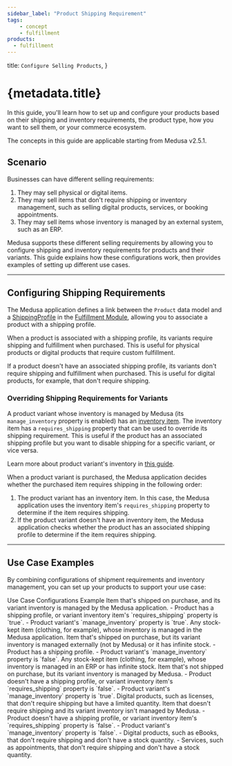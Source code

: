 ```yaml
---
sidebar_label: "Product Shipping Requirement"
tags:
    - concept
    - fulfillment
products:
  - fulfillment
---
```



  title: `Configure Selling Products`,
}

# {metadata.title}

In this guide, you'll learn how to set up and configure your products based on their shipping and inventory requirements, the product type, how you want to sell them, or your commerce ecosystem.

<Note>

The concepts in this guide are applicable starting from Medusa v2.5.1.

</Note>

## Scenario

Businesses can have different selling requirements:

1. They may sell physical or digital items.
2. They may sell items that don't require shipping or inventory management, such as selling digital products, services, or booking appointments.
3. They may sell items whose inventory is managed by an external system, such as an ERP.

Medusa supports these different selling requirements by allowing you to configure shipping and inventory requirements for products and their variants. This guide explains how these configurations work, then provides examples of setting up different use cases.

---

## Configuring Shipping Requirements

The Medusa application defines a link between the `Product` data model and a [ShippingProfile](../../fulfillment/concepts/page.mdx#shipping-profile) in the [Fulfillment Module](../../fulfillment/page.mdx), allowing you to associate a product with a shipping profile.

When a product is associated with a shipping profile, its variants require shipping and fulfillment when purchased. This is useful for physical products or digital products that require custom fulfillment.

If a product doesn't have an associated shipping profile, its variants don't require shipping and fulfillment when purchased. This is useful for digital products, for example, that don't require shipping.

### Overriding Shipping Requirements for Variants

A product variant whose inventory is managed by Medusa (its `manage_inventory` property is enabled) has an [inventory item](../../inventory/concepts/page.mdx#inventoryitem). The inventory item has a `requires_shipping` property that can be used to override its shipping requirement. This is useful if the product has an associated shipping profile but you want to disable shipping for a specific variant, or vice versa.

<Note title="Tip">

Learn more about product variant's inventory in [this guide](../variant-inventory/page.mdx).

</Note>

When a product variant is purchased, the Medusa application decides whether the purchased item requires shipping in the following order:

1. The product variant has an inventory item. In this case, the Medusa application uses the inventory item's `requires_shipping` property to determine if the item requires shipping.
2. If the product variant doesn't have an inventory item, the Medusa application checks whether the product has an associated shipping profile to determine if the item requires shipping.

---

## Use Case Examples

By combining configurations of shipment requirements and inventory management, you can set up your products to support your use case:

<Table>
  <Table.Header>
    <Table.Row>
      <Table.HeaderCell>Use Case</Table.HeaderCell>
      <Table.HeaderCell>Configurations</Table.HeaderCell>
      <Table.HeaderCell>Example</Table.HeaderCell>
    </Table.Row>
  </Table.Header>
  <Table.Body>
    <Table.Row>
      <Table.Cell>
        Item that's shipped on purchase, and its variant inventory is managed by the Medusa application.
      </Table.Cell>
      <Table.Cell>
        - Product has a shipping profile, or variant inventory item's `requires_shipping` property is `true`.
        - Product variant's `manage_inventory` property is `true`.
      </Table.Cell>
      <Table.Cell>
        Any stock-kept item (clothing, for example), whose inventory is managed in the Medusa application.
      </Table.Cell>
    </Table.Row>
    <Table.Row>
      <Table.Cell>
        Item that's shipped on purchase, but its variant inventory is managed externally (not by Medusa) or it has infinite stock.
      </Table.Cell>
      <Table.Cell>
        - Product has a shipping profile.
        - Product variant's `manage_inventory` property is `false`.
      </Table.Cell>
      <Table.Cell>
        Any stock-kept item (clothing, for example), whose inventory is managed in an ERP or has infinite stock.
      </Table.Cell>
    </Table.Row>
    <Table.Row>
      <Table.Cell>
        Item that's not shipped on purchase, but its variant inventory is managed by Medusa.
      </Table.Cell>
      <Table.Cell>
        - Product doesn't have a shipping profile, or variant inventory item's `requires_shipping` property is `false`.
        - Product variant's `manage_inventory` property is `true`.
      </Table.Cell>
      <Table.Cell>
        Digital products, such as licenses, that don't require shipping but have a limited quantity.
      </Table.Cell>
    </Table.Row>
    <Table.Row>
      <Table.Cell>
        Item that doesn't require shipping and its variant inventory isn't managed by Medusa.
      </Table.Cell>
      <Table.Cell>
        - Product doesn't have a shipping profile, or variant inventory item's `requires_shipping` property is `false`.
        - Product variant's `manage_inventory` property is `false`.
      </Table.Cell>
      <Table.Cell>
        - Digital products, such as eBooks, that don't require shipping and don't have a stock quantity.
        - Services, such as appointments, that don't require shipping and don't have a stock quantity.
      </Table.Cell>
    </Table.Row>
  </Table.Body>
</Table>

